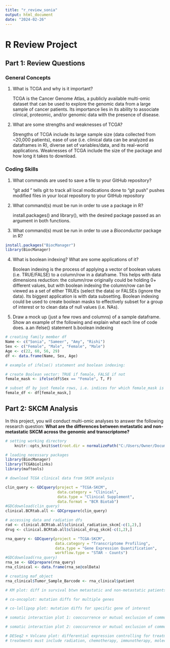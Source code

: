 ```yaml
---
title: "r_review_sonia"
output: html_document
date: "2024-02-26"
---
```

R Review Project
=====

Part 1: Review Questions
-----

### General Concepts
1. What is TCGA and why is it important?

   TCGA is the Cancer Genome Atlas, a publicly available multi-omic dataset that can be used to explore the genomic data from a large sample of cancer patients. Its importance lies in its ability to associate clinical, proteomic, and/or genomic data with the presence of disease.
   
2. What are some strengths and weaknesses of TCGA?

   Strengths of TCGA include its large sample size (data collected from ~20,000 patients), ease of use (i.e. clinical data can be analyzed as dataframes in R), diverse set of variables/data, and its real-world applications. Weaknesses of TCGA include the size of the package and how long it takes to download.

### Coding Skills
1. What commands are used to save a file to your GitHub repository?

   "git add <file>" tells git to track all local modications done to <file>
   "git push" pushes modified files in your local repository to your GitHub repository

2. What command(s) must be run in order to use a package in R?

   install.packages() and library(), with the desired package passed as an argument in both functions.

3. What command(s) must be run in order to use a *Bioconductor* package in R?
```r
install.packages("BiocManager")
library(BiocManager)
```


4. What is boolean indexing? What are some applications of it?
   
   Boolean indexing is the process of applying a vector of boolean values (i.e. TRUE/FALSE) to a column/row in a dataframe. This helps with data dimensions reduction: the column/row originally could be holding 0+ different values, but with boolean indexing the column/row can be viewed as a set of either TRUEs (select the data) or FALSEs (ignore the data). Its biggest application is with data subsetting. Boolean indexing could be used to create boolean masks to effectively subset for a group of interest or to clean data of null values (i.e. NAs).

5. Draw a mock up (just a few rows and columns) of a sample dataframe. Show an example of the following and explain what each line of code does.
  a.an ifelse() statement
  b.boolean indexing
```r
# creating family member df
Name <- c("Sonia", "Sameer", "Amy", "Rishi")
Sex <- c("Female", "Male", "Female", "Male")
Age <- c(22, 60, 56, 29)
df <- data.frame(Name, Sex, Age)

# example of ifelse() statement and boolean indexing: 

# create Boolean vector: TRUE if female, FALSE if not
female_mask <- ifelse(df$Sex == "Female", T, F)

# subset df by just female rows, i.e. indices for which female_mask is TRUE
female_df <- df[female_mask,]
```


Part 2: SKCM Analysis
-----

In this project, you will conduct multi-omic analyses to answer the following research question: 
**What are the differences between metastatic and non-metastatic SKCM across the genomic and transcriptome?**

```r
# setting working directory
    knitr::opts_knit$set(root.dir = normalizePath("C:/Users/Owner/Documents/USC/Senior Year/qbio490/qbio_490_sonia/analysis_data"))

# loading necessary packages
library(BiocManager)
library(TCGAbiolinks)
library(maftools)
```


```r
# download TCGA clinical data from SKCM analysis

clin_query <- GDCquery(project = "TCGA-SKCM",
                       data.category = "Clinical",
                       data.type = "Clinical Supplement",
                       data.format = "BCR Biotab")
#GDCdownload(clin_query)
clinical.BCRtab.all <- GDCprepare(clin_query)

# accessing data and radiation dfs
rad <- clinical.BCRtab.all$clinical_radiation_skcm[-c(1,2),]
drug <- clinical.BCRtab.all$clinical_drug_skcm[-c(1,2),]

rna_query <- GDCquery(project = "TCGA-SKCM",
                      data.category = "Transcriptome Profiling",
                      data.type = "Gene Expression Quantification",
                      workflow.type = "STAR - Counts")
#GDCdownload(rna_query)
rna_se <- GDCprepare(rna_query)
rna_clinical <- data.frame(rna_se@colData)

# creating maf_object
rna_clinical$Tumor_Sample_Barcode <- rna_clinical$patient
```

```r

# KM plot: diff in survival btwn metastatic and non-metastatic patients

# co-oncoplot: mutation diffs for multiple genes

# co-lollipop plot: mutation diffs for specific gene of interest

# somatic interaction plot 1: cooccurrence or mutual exclusion of common gene mutations in metastatic patients

# somatic interaction plot 2: cooccurrence or mutual exclusion of common gene mutations in non-metastatic patients

# DESeq2 + Volcano plot: differential expression controlling for treatment effects, race, gender, and vital status
# treatments must include radiation, chemotherapy, immunotherapy, molecular therapy, vaccine
```

